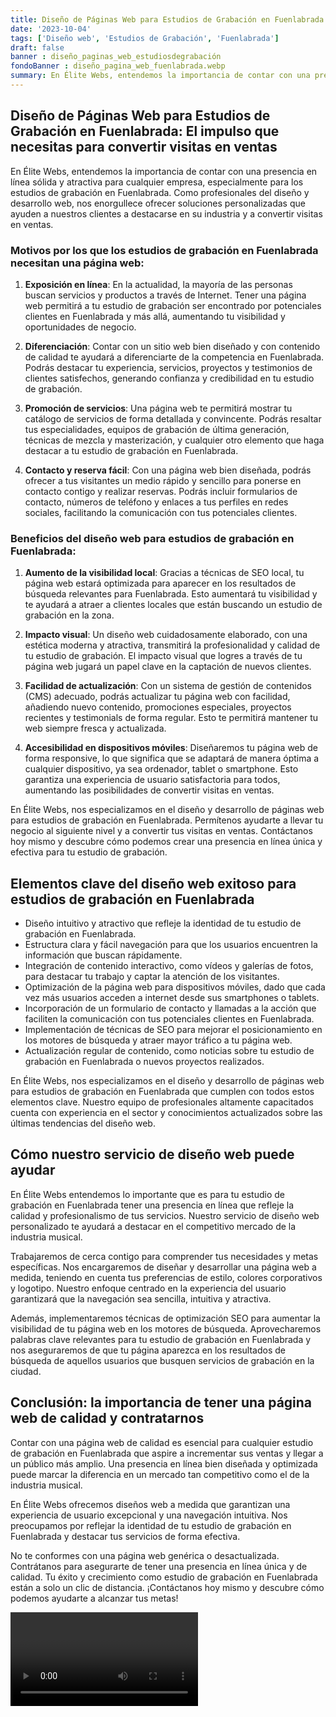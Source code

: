 ```yaml
---
title: Diseño de Páginas Web para Estudios de Grabación en Fuenlabrada
date: '2023-10-04'
tags: ['Diseño web', 'Estudios de Grabación', 'Fuenlabrada']
draft: false
banner : diseño_paginas_web_estudiosdegrabación
fondoBanner : diseño_pagina_web_fuenlabrada.webp
summary: En Élite Webs, entendemos la importancia de contar con una presencia en línea sólida y atractiva para cualquier empresa, especialmente para los estudios de grabación en Fuenlabrada. Como profesionales del diseño y desarrollo web, nos enorgullece ofrecer soluciones personalizadas que ayuden a nuestros clientes a destacarse en su industria y a convertir visitas en ventas.
---
```


## Diseño de Páginas Web para Estudios de Grabación en Fuenlabrada: El impulso que necesitas para convertir visitas en ventas

En Élite Webs, entendemos la importancia de contar con una presencia en línea sólida y atractiva para cualquier empresa, especialmente para los estudios de grabación en Fuenlabrada. Como profesionales del diseño y desarrollo web, nos enorgullece ofrecer soluciones personalizadas que ayuden a nuestros clientes a destacarse en su industria y a convertir visitas en ventas.

### Motivos por los que los estudios de grabación en Fuenlabrada necesitan una página web:

1. **Exposición en línea**: En la actualidad, la mayoría de las personas buscan servicios y productos a través de Internet. Tener una página web permitirá a tu estudio de grabación ser encontrado por potenciales clientes en Fuenlabrada y más allá, aumentando tu visibilidad y oportunidades de negocio.

2. **Diferenciación**: Contar con un sitio web bien diseñado y con contenido de calidad te ayudará a diferenciarte de la competencia en Fuenlabrada. Podrás destacar tu experiencia, servicios, proyectos y testimonios de clientes satisfechos, generando confianza y credibilidad en tu estudio de grabación.

3. **Promoción de servicios**: Una página web te permitirá mostrar tu catálogo de servicios de forma detallada y convincente. Podrás resaltar tus especialidades, equipos de grabación de última generación, técnicas de mezcla y masterización, y cualquier otro elemento que haga destacar a tu estudio de grabación en Fuenlabrada.

4. **Contacto y reserva fácil**: Con una página web bien diseñada, podrás ofrecer a tus visitantes un medio rápido y sencillo para ponerse en contacto contigo y realizar reservas. Podrás incluir formularios de contacto, números de teléfono y enlaces a tus perfiles en redes sociales, facilitando la comunicación con tus potenciales clientes.

### Beneficios del diseño web para estudios de grabación en Fuenlabrada:

1. **Aumento de la visibilidad local**: Gracias a técnicas de SEO local, tu página web estará optimizada para aparecer en los resultados de búsqueda relevantes para Fuenlabrada. Esto aumentará tu visibilidad y te ayudará a atraer a clientes locales que están buscando un estudio de grabación en la zona.

2. **Impacto visual**: Un diseño web cuidadosamente elaborado, con una estética moderna y atractiva, transmitirá la profesionalidad y calidad de tu estudio de grabación. El impacto visual que logres a través de tu página web jugará un papel clave en la captación de nuevos clientes.

3. **Facilidad de actualización**: Con un sistema de gestión de contenidos (CMS) adecuado, podrás actualizar tu página web con facilidad, añadiendo nuevo contenido, promociones especiales, proyectos recientes y testimonials de forma regular. Esto te permitirá mantener tu web siempre fresca y actualizada.

4. **Accesibilidad en dispositivos móviles**: Diseñaremos tu página web de forma responsive, lo que significa que se adaptará de manera óptima a cualquier dispositivo, ya sea ordenador, tablet o smartphone. Esto garantiza una experiencia de usuario satisfactoria para todos, aumentando las posibilidades de convertir visitas en ventas.

En Élite Webs, nos especializamos en el diseño y desarrollo de páginas web para estudios de grabación en Fuenlabrada. Permítenos ayudarte a llevar tu negocio al siguiente nivel y a convertir tus visitas en ventas. Contáctanos hoy mismo y descubre cómo podemos crear una presencia en línea única y efectiva para tu estudio de grabación.

<GifSeo />

<Cta />

## Elementos clave del diseño web exitoso para estudios de grabación en Fuenlabrada

- Diseño intuitivo y atractivo que refleje la identidad de tu estudio de grabación en Fuenlabrada.
- Estructura clara y fácil navegación para que los usuarios encuentren la información que buscan rápidamente.
- Integración de contenido interactivo, como vídeos y galerías de fotos, para destacar tu trabajo y captar la atención de los visitantes.
- Optimización de la página web para dispositivos móviles, dado que cada vez más usuarios acceden a internet desde sus smartphones o tablets.
- Incorporación de un formulario de contacto y llamadas a la acción que faciliten la comunicación con tus potenciales clientes en Fuenlabrada.
- Implementación de técnicas de SEO para mejorar el posicionamiento en los motores de búsqueda y atraer mayor tráfico a tu página web.
- Actualización regular de contenido, como noticias sobre tu estudio de grabación en Fuenlabrada o nuevos proyectos realizados.

En Élite Webs, nos especializamos en el diseño y desarrollo de páginas web para estudios de grabación en Fuenlabrada que cumplen con todos estos elementos clave. Nuestro equipo de profesionales altamente capacitados cuenta con experiencia en el sector y conocimientos actualizados sobre las últimas tendencias del diseño web.

## Cómo nuestro servicio de diseño web puede ayudar

En Élite Webs entendemos lo importante que es para tu estudio de grabación en Fuenlabrada tener una presencia en línea que refleje la calidad y profesionalismo de tus servicios. Nuestro servicio de diseño web personalizado te ayudará a destacar en el competitivo mercado de la industria musical.

Trabajaremos de cerca contigo para comprender tus necesidades y metas específicas. Nos encargaremos de diseñar y desarrollar una página web a medida, teniendo en cuenta tus preferencias de estilo, colores corporativos y logotipo. Nuestro enfoque centrado en la experiencia del usuario garantizará que la navegación sea sencilla, intuitiva y atractiva.

Además, implementaremos técnicas de optimización SEO para aumentar la visibilidad de tu página web en los motores de búsqueda. Aprovecharemos palabras clave relevantes para tu estudio de grabación en Fuenlabrada y nos aseguraremos de que tu página aparezca en los resultados de búsqueda de aquellos usuarios que busquen servicios de grabación en la ciudad.

## Conclusión: la importancia de tener una página web de calidad y contratarnos

Contar con una página web de calidad es esencial para cualquier estudio de grabación en Fuenlabrada que aspire a incrementar sus ventas y llegar a un público más amplio. Una presencia en línea bien diseñada y optimizada puede marcar la diferencia en un mercado tan competitivo como el de la industria musical.

En Élite Webs ofrecemos diseños web a medida que garantizan una experiencia de usuario excepcional y una navegación intuitiva. Nos preocupamos por reflejar la identidad de tu estudio de grabación en Fuenlabrada y destacar tus servicios de forma efectiva.

No te conformes con una página web genérica o desactualizada. Contrátanos para asegurarte de tener una presencia en línea única y de calidad. Tu éxito y crecimiento como estudio de grabación en Fuenlabrada están a solo un clic de distancia. ¡Contáctanos hoy mismo y descubre cómo podemos ayudarte a alcanzar tus metas!

<Video />

<CtaBot job='Estudios de Grabación' city='Fuenlabrada'/>

<Gmaps query='Fuenlabrada+españa+maps' />